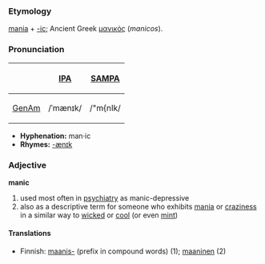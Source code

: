 ===Etymology===
[[mania]] + [[-ic]]; Ancient Greek [[μανικός]] (''manicos'').

===Pronunciation===
{| border=1 cellpadding=5
! !! [[w:International Phonetic Alphabet|IPA]] !! [[w:SAMPA|SAMPA]]
|-
! [[GenAm]]
| /ˈmænɪk/ || /"m{nIk/
|}

*'''Hyphenation:''' man·ic
*'''Rhymes:''' [[Rhymes:English:-ænɪk|-ænɪk]]

===Adjective===
'''manic'''

# used most often in [[psychiatry]] as manic-depressive
# also as a descriptive term for someone who exhibits [[mania]] or [[craziness]] in a similar way to [[wicked]] or [[cool]] (or even [[mint]])

====Translations====

*Finnish: [[maanis-]] (prefix in compound words) (1); [[maaninen]] (2)